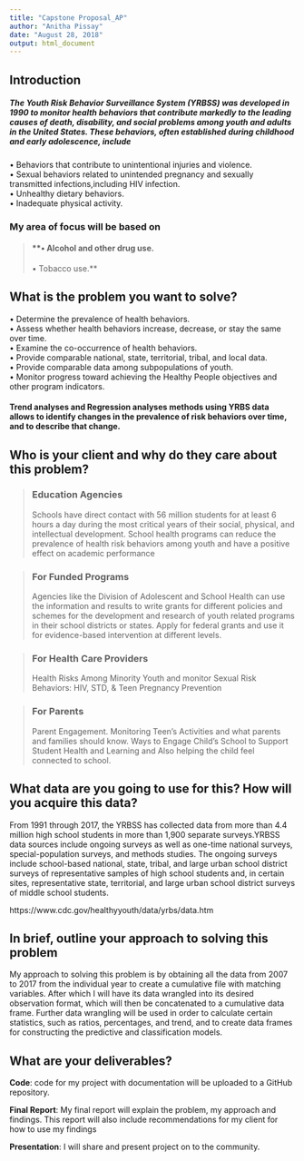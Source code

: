 ```yaml
---
title: "Capstone Proposal_AP"
author: "Anitha Pissay"
date: "August 28, 2018"
output: html_document
---
```


## **Introduction** 

##### The **Youth Risk Behavior Surveillance System (YRBSS)** was developed in 1990 to monitor health behaviors that contribute markedly to the leading causes of death, disability, and social problems among youth and adults in the United States. These behaviors, often established during childhood and early adolescence, include 

•	Behaviors that contribute to unintentional injuries and violence.  
•	Sexual behaviors related to unintended pregnancy and sexually transmitted infections,including   HIV infection.  
•	Unhealthy dietary behaviors.  
•	Inadequate physical activity.  

### My area of focus will be based on 

>#### **•	Alcohol and other drug use.  
•	Tobacco use.**


## **What is the problem you want to solve?** ##

•	Determine the prevalence of health behaviors.  
•	Assess whether health behaviors increase, decrease, or stay the same over time.  
•	Examine the co-occurrence of health behaviors.  
•	Provide comparable national, state, territorial, tribal, and local data.  
•	Provide comparable data among subpopulations of youth.  
•	Monitor progress toward achieving the Healthy People objectives and other program indicators.

#### Trend analyses and Regression analyses methods using YRBS data allows to identify changes in the prevalence of risk behaviors over time, and to describe that change. 

## **Who is your client and why do they care about this  problem?** ##

>### Education Agencies
Schools have direct contact with 56 million students for at least 6 hours a day during the most critical years of their social, physical, and intellectual development. School health programs can reduce the prevalence of health risk behaviors among youth and have a positive effect on academic performance

>### For Funded Programs
Agencies like the Division of Adolescent and School Health can use the information and results to write grants for different policies and schemes for the development and research of youth related programs in their school districts or states. Apply for federal grants and use it for evidence-based intervention at different levels.

>### For Health Care Providers
Health Risks Among Minority Youth and monitor Sexual Risk Behaviors: HIV, STD, & Teen Pregnancy Prevention

>### For Parents
Parent Engagement. Monitoring Teen’s Activities and what parents and families should know.
Ways to Engage Child’s School to Support Student Health and Learning and Also helping the child feel connected to school.

## **What data are you going to use for this? How will you acquire this data?** ##
 
From 1991 through 2017, the YRBSS has collected data from more than 4.4 million high school students in more than 1,900 separate surveys.YRBSS data sources include ongoing surveys as well as one-time national surveys, special-population surveys, and methods studies. The ongoing surveys include school-based national, state, tribal, and large urban school district surveys of representative samples of high school students and, in certain sites, representative state, territorial, and large urban school district surveys of middle school students. 

https://www.cdc.gov/healthyyouth/data/yrbs/data.htm


## **In brief, outline your approach to solving this problem** ##

My approach to solving this problem is by obtaining all the data from 2007 to 2017 from the individual year to create a cumulative file with matching variables.
After which I will have its data wrangled into its desired observation format, which will then be concatenated to a cumulative data frame. Further data wrangling will be used in order to calculate certain statistics, such as ratios, percentages, and trend, and to create data frames for constructing the predictive and classification models.

## **What are your deliverables?** ##

**Code**: code for my project with documentation will be uploaded to a GitHub repository.

**Final Report**: My final report will explain the problem, my approach and findings. This report will also include recommendations for my client for how to use my findings 

**Presentation**: I will share and present project on to the community.

